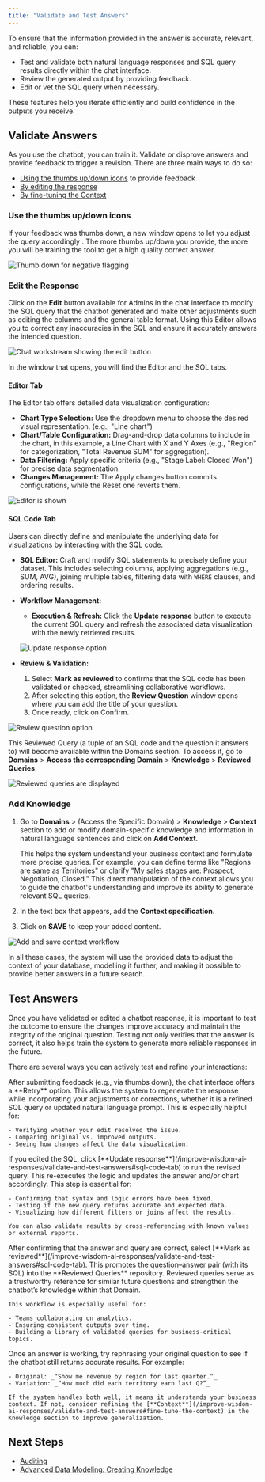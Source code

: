 ```yaml
---
title: "Validate and Test Answers"
---
```


To ensure that the information provided in the answer is accurate, relevant, and reliable, you can:

- Test and validate both natural language responses and SQL query results directly within the chat interface.
- Review the generated output by providing feedback.
- Edit or vet the SQL query when necessary.

These features help you iterate efficiently and build confidence in the outputs you receive.

## Validate Answers

As you use the chatbot, you can train it. Validate or disprove answers and provide feedback to trigger a revision. There are three main ways to do so:

- [Using the thumbs up/down icons](#use-the-thumbs-updown-icons) to provide feedback
- [By editing the response](#edit-the-response)
- [By fine-tuning the Context](#fine-tune-the-context)

### Use the thumbs up/down icons

If your feedback was thumbs down, a new window opens to let you adjust the query accordingly . The more thumbs up/down you provide, the more you will be training the tool to get a high quality correct answer.

![Thumb down for negative flagging](/images/thumb-downv2.png)

### Edit the Response

Click on the **Edit** button available for Admins in the chat interface to modify the SQL query that the chatbot generated and make other adjustments such as editing the columns and the general table format. Using this Editor allows you to correct any inaccuracies in the SQL and ensure it accurately answers the intended question.

![Chat workstream showing the edit button](/images/chat-workstream-edit.png)

In the window that opens, you will find the Editor and the SQL tabs.

#### Editor Tab

The Editor tab offers detailed data visualization configuration:

- **Chart Type Selection:** Use the dropdown menu to choose the desired visual representation. (e.g., "Line chart")
- **Chart/Table Configuration:** Drag-and-drop data columns to include in the chart, in this example, a Line Chart with X and Y Axes (e.g., "Region" for categorization, "Total Revenue SUM" for aggregation).
- **Data Filtering:** Apply specific criteria (e.g., "Stage Label: Closed Won") for precise data segmentation.
- **Changes Management:**  The Apply changes button commits configurations, while the Reset one reverts them.

![Editor is shown](/images/editor-apply-changesv2.png)

#### SQL Code Tab

Users can directly define and manipulate the underlying data for visualizations by interacting with the SQL code.

- **SQL Editor:** Craft and modify SQL statements to precisely define your dataset. This includes selecting columns, applying aggregations (e.g., SUM, AVG), joining multiple tables, filtering data with `WHERE` clauses, and ordering results.
- **Workflow Management:**
  - **Execution & Refresh:** Click the **Update response** button to execute the current SQL query and refresh the associated data visualization with the newly retrieved results.

  ![Update response option](/images/update-response.png)
- **Review & Validation:**
  1. Select **Mark as reviewed** to confirms that the SQL code has been validated or checked, streamlining collaborative workflows.
  2. After selecting this option, the **Review Question** window opens where you can add the title of your question.
  3. Once ready, click on Confirm.

![Review question option](/images/review-question-v02-em.png)

This Reviewed Query (a tuple of an SQL code and the question it answers to) will become available within the Domains section. To access it, go to **Domains** \> **Access the corresponding Domain** \> **Knowledge** \> **Reviewed Queries**.

![Reviewed queries are displayed](/images/reviewed-queries-aa.png)

### Add Knowledge

1. Go to **Domains** \> (Access the Specific Domain) \> **Knowledge** \> **Context** section to add or modify domain-specific knowledge and information in natural language sentences and click on **Add Context**.

   <Info>
     This helps the system understand your business context and formulate more precise queries. For example, you can define terms like "Regions are same as Territories" or clarify "My sales stages are: Prospect, Negotiation, Closed." This direct manipulation of the context allows you to guide the chatbot's understanding and improve its ability to generate relevant SQL queries.
   </Info>
2. In the text box that appears, add the **Context specification**.
3. Click on **SAVE** to keep your added content.

![Add and save context workflow](/images/add-and-save-context.png)

In all these cases, the system will use the provided data to adjust the context of your database, modelling it further, and making it possible to provide better answers in a future search.

## Test Answers

Once you have validated or edited a chatbot response, it is important to test the outcome to ensure the changes improve accuracy and maintain the integrity of the original question. Testing not only verifies that the answer is correct, it also helps train the system to generate more reliable responses in the future.

There are several ways you can actively test and refine your interactions:

<Steps>
  <Step title="Retry with Adjustments" icon="check">
    After submitting feedback (e.g., via thumbs down), the chat interface offers a **Retry** option. This allows the system to regenerate the response while incorporating your adjustments or corrections, whether it is a refined SQL query or updated natural language prompt. This is especially helpful for:

    - Verifying whether your edit resolved the issue.
    - Comparing original vs. improved outputs.
    - Seeing how changes affect the data visualization.
  </Step>
  <Step title="Use the Updated SQL to Re-Query the Dataset" icon="check">
    If you edited the SQL, click [**Update response**](/improve-wisdom-ai-responses/validate-and-test-answers#sql-code-tab) to run the revised query. This re-executes the logic and updates the answer and/or chart accordingly. This step is essential for:

    - Confirming that syntax and logic errors have been fixed.
    - Testing if the new query returns accurate and expected data.
    - Visualizing how different filters or joins affect the results.

    You can also validate results by cross-referencing with known values or external reports.
  </Step>
  <Step title="Mark as Reviewed for Future Accuracy" icon="check">
    After confirming that the answer and query are correct, select [**Mark as reviewed**](/improve-wisdom-ai-responses/validate-and-test-answers#sql-code-tab). This promotes the question–answer pair (with its SQL) into the **Reviewed Queries** repository. Reviewed queries serve as a trustworthy reference for similar future questions and strengthen the chatbot’s knowledge within that Domain.

    This workflow is especially useful for:

    - Teams collaborating on analytics.
    - Ensuring consistent outputs over time.
    - Building a library of validated queries for business-critical topics.
  </Step>
  <Step title="Test for Generalizability" icon="check">
    Once an answer is working, try rephrasing your original question to see if the chatbot still returns accurate results. For example:

    - Original: _“Show me revenue by region for last quarter.”_
    - Variation: _“How much did each territory earn last Q?”_

    If the system handles both well, it means it understands your business context. If not, consider refining the [**Context**](/improve-wisdom-ai-responses/validate-and-test-answers#fine-tune-the-context) in the Knowledge section to improve generalization.
  </Step>
</Steps>

## Next Steps

- [Auditing](/using-wisdom-ai-everyday/auditing)
- [Advanced Data Modeling: Creating Knowledge](/setting-up-wisdom-ai/advanced-data-modeling-creating-knowledge)